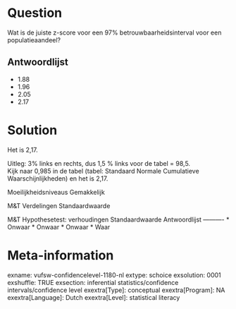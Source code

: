 Question
========
Wat is de juiste z-score voor een 97% betrouwbaarheidsinterval voor een populatieaandeel?

Antwoordlijst
----------
* 1.88
* 1.96
* 2.05
* 2.17

Solution
========

Het is 2,17.  
  
Uitleg: 3% links en rechts, dus 1,5 % links voor de tabel = 98,5.  
Kijk naar 0,985 in de tabel (tabel: Standaard Normale Cumulatieve Waarschijnlijkheden) en het is 2,17.

Moeilijkheidsniveaus Gemakkelijk

M&T Verdelingen Standaardwaarde

M&T Hypothesetest: verhoudingen Standaardwaarde
Antwoordlijst
----------
* Onwaar
* Onwaar
* Onwaar
* Waar

Meta-information
================
exname: vufsw-confidencelevel-1180-nl
extype: schoice
exsolution: 0001
exshuffle: TRUE
exsection: inferential statistics/confidence intervals/confidence level
exextra[Type]: conceptual
exextra[Program]: NA
exextra[Language]: Dutch
exextra[Level]: statistical literacy

